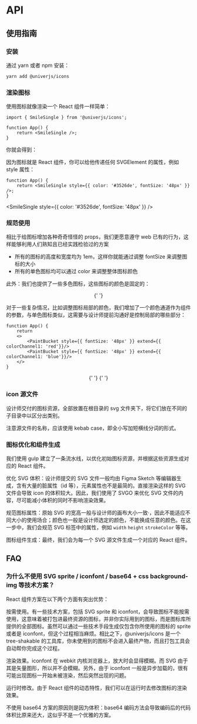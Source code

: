 
# API

## 使用指南

### 安装

通过 yarn 或者 npm 安装：

```bash
yarn add @univerjs/icons
```

### 渲染图标

使用图标就像渲染一个 React 组件一样简单：

```tsx
import { SmileSingle } from '@univerjs/icons';

function App() {
    return <SmileSingle />;
}
```

你就会得到：

<SmileSingle />

因为图标就是 React 组件，你可以给他传递任何 SVGElement 的属性，例如 style 属性：

```tsx
function App() {
    return <SmileSingle style={{ color: '#3526de', fontSize: '48px' }} />;
}
```

<SmileSingle style={{ color: '#3526de', fontSize: '48px' }} />

### 规范使用

相比于给图标增加各种奇奇怪怪的 props，我们更愿意遵守 web 已有的行为，这样能够利用人们熟知且已经实践检验过的方案

-   所有的图标的高度和宽度均为 1em，这样你就能通过调整 fontSize 来调整图标的大小
-   所有的单色图标均可以通过 color 来调整整体图标颜色

此外：我们也提供了一些多色图标，这些图标的颜色是固定的：

<p align="center">
    <Loading style={{ fontSize: '48px' }} />{' '}
</p>

对于一些复杂情况，比如调整图标局部的颜色，我们增加了一个颜色通道作为组件的参数，与单色图标类似，这需要与设计师提前沟通好是控制局部的哪些部分：

```tsx
function App() {
    return 
    <>
        <PaintBucket style={{ fontSize: '48px' }} extend={{ colorChannel1: 'red'}}/>
        <PaintBucket style={{ fontSize: '48px' }} extend={{ colorChannel1: 'blue'}}/>
    </>
}
```
<p align="center">
    <PaintBucket style={{ fontSize: '48px' }} extend={{ colorChannel1: 'red'}}/>{' '}
    <PaintBucket style={{ fontSize: '48px' }} extend={{ colorChannel1: 'blue'}}/>{' '}
</p>

### icon 源文件

设计师交付的图标资源，全部放置在根目录的 svg 文件夹下，将它们放在不同的子目录中以区分出类别。

注意源文件的名称，应该使用 kebab case，即全小写加短横线分词的形式。

### 图标优化和组件生成

我们使用 gulp 建立了一条流水线，以优化初始图标资源，并根据这些资源生成对应的 React 组件。

优化 SVG 体积：设计师提交的 SVG 文件一般均由 Figma Sketch 等编辑器生成，含有大量的脏属性（id 等），元素属性也不是最简的。直接渲染这样的 SVG 文件会导致 icon 的体积较大。因此，我们使用了 SVGO 来优化 SVG 文件的内容，尽可能减小体积的同时不影响渲染效果。

规范图标属性：原始 SVG 的宽高一般与设计师的画布大小一致·，因此不能适应不同大小的使用场合；颜色也一般是设计师选定的颜色，不能换成任意的颜色。在这一步中，我们会规范 SVG 标签中的属性，例如 `width` `height` `strokeColor` 等等。

图标组件生成：最终，我们会为每一个 SVG 源文件生成一个对应的 React 组件。


## FAQ

### 为什么不使用 SVG sprite / iconfont / base64 + css background-img 等技术方案？

React 组件方案在以下两个方面有突出优势：

按需使用。有一些技术方案，包括 SVG sprite 和 iconfont，会导致图标不能按需使用，这意味着被打包进最终资源的图标，并非你实际用到的图标，而是图标库所提供的全部图标。虽然可以通过一些技术手段生成仅包含你所使用的图标的 sprite 或者是 iconfont，但这个过程相当麻烦。相比之下，@univerjs/icons 是一个 tree-shakable 的工具库，你未使用到的图标不会进入最终产物，而且打包工具会自动帮你完成这个过程。

渲染效果。iconfont 在 webkit 内核浏览器上，放大时会显得模糊。而 SVG 由于其是矢量图形，所以并不会模糊。另外，由于 iconfont 一般是异步加载的，很有可能出现图标一开始未被渲染，然后突然出现的问题。

运行时修改。由于 React 组件的动态特性，我们可以在运行时去修改图标的渲染效果。

不使用 base64 方案的原因则是因为体积：base64 编码方法会导致编码后的代码体积比原来还大，这似乎不是一个优雅的方案。
